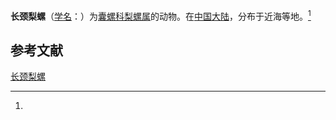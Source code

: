 {{Speciesbox
| name = 长颈梨螺
| status = 
| status_system = 
| image = 
| genus = Pyrunculus
| species = lagenula
| authority = (A. Adams, 1861)<ref name='id10579'>{{cite web| url =http://www.bioinfo.cn/db05/BjdwSpecies.php?action=view&id=10579| title =长颈梨螺| work =《中国动物物种编目数据库》| publisher =中国科学院微生物研究所| author =中国科学院动物研究所| accessdate =2009-04-28| deadurl =yes| archiveurl =https://web.archive.org/web/20160304235658/http://www.bioinfo.cn/db05/BjdwSpecies.php?action=view&id=10579| archivedate =2016-03-04}}</ref>
}}

'''长颈梨螺'''（[[学名|学名]]：{{lang|la|''Pyrunculus lagenula''}}）为[[囊螺科|囊螺科]][[梨螺属|梨螺属]]的动物。在[[中国大陆|中国大陆]]，分布于近海等地。<ref name='id10579'/>

== 参考文献 ==
{{reflist}}

{{Wikispecies|Pyrunculus lagenula}}

[[Category:梨螺属|长颈梨螺]]


{{软体动物小作品}}